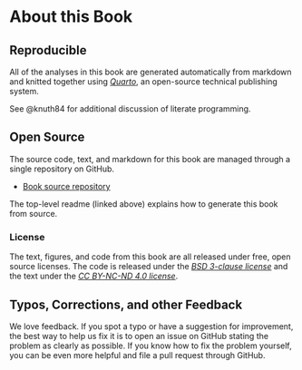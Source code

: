 # About this Book {.unnumbered}

## Reproducible

All of the analyses in this book are generated automatically from
markdown and knitted together using
[*Quarto*](https://quarto.org/), an open-source technical publishing
system.

See @knuth84 for additional discussion of literate programming.


## Open Source

The source code, text, and markdown for this book are managed through a
single repository on GitHub.

* [Book source repository](https://github.com/bob-carpenter/prob-stats)

The top-level readme (linked above) explains how to generate this book
from source.


### License

The text, figures, and code from this book are all released under
free, open source licenses.  The code is released under the [*BSD
3-clause license*](https://opensource.org/licenses/BSD-3-Clause) and
the text under the [*CC BY-NC-ND 4.0
license*](https://creativecommons.org/licenses/by-nc-nd/4.0/).


## Typos, Corrections, and other Feedback

We love feedback.  If you spot a typo or have a suggestion for
improvement, the best way to help us fix it is to open an issue on
GitHub stating the problem as clearly as possible.  If you know how to
fix the problem yourself, you can be even more helpful and file a pull
request through GitHub.








